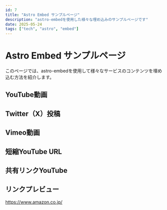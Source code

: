 ```yaml
---  
id: 7  
title: "Astro Embed サンプルページ"  
description: "astro-embedを使用した様々な埋め込みのサンプルページです"  
date: 2025-05-24  
tags: ["tech", "astro", "embed"]  
---
```

  

# Astro Embed サンプルページ  
  
このページでは、astro-embedを使用して様々なサービスのコンテンツを埋め込む方法を紹介します。  
  
## YouTube動画  
  
<YouTube id="dQw4w9WgXcQ" playlabel="Play" />
  
## Twitter（X）投稿  
  
<Tweet id="https://x.com/kechiiin_/status/1926112141943136673" />
  
## Vimeo動画  
  
<Vimeo id="32001208" />
  
## 短縮YouTube URL  
  
<YouTube id="dQw4w9WgXcQ" playlabel="Play" />

## 共有リンクYouTube

<YouTube id="dQw4w9WgXcQ" playlabel="Play" />
  
## リンクプレビュー  
  
https://www.amazon.co.jp/
